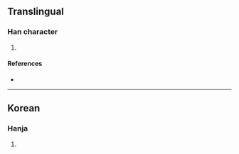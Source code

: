 {{character info/new}}
==Translingual==

===Han character===
{{Han char|rn=5|rad=乙|as=10|sn=11|four=|canj=IJJN|ids=⿸广⿱車乙}}

# {{defn|Han|sort=乙10}}

====References====
* {{Han ref|kx=0084.321|dkj=|dj=|hdz=|uh=3423|ud=13347|bh=|bd=}}

----

==Korean==

===Hanja===
{{ko-hanja|hangeul=골|rv=gol|mr=kol|y=kol}}

# {{defn|lang=ko|sort=乙10}}